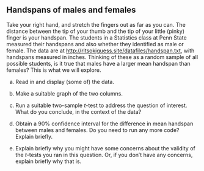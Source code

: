 ## Handspans of males and females

 Take your right hand, and stretch the fingers out as far as
you can. The distance between the tip of your thumb and the tip of
your little (pinky) finger is your handspan. The students in a
Statistics class at Penn State measured their handspans and also
whether they identified as male or female. The data are at [http://ritsokiguess.site/datafiles/handspan.txt](http://ritsokiguess.site/datafiles/handspan.txt),
with handspans
measured in inches.  Thinking of these as a random sample of all
possible students, is it true that males have a larger mean handspan
than females? This is what we will explore.


(a) Read in and display (some of) the data.



(b) Make a suitable graph of the two columns.



(c) Run a suitable two-sample $t$-test to address the question
of interest. What do you conclude, in the context of the data?



(d) Obtain a 90\% confidence interval for the difference
in mean handspan between males and females. Do you need to run
any more code? Explain briefly.



(e) Explain briefly why you might have some concerns about the
validity of the $t$-tests you ran in this question. Or, if you don't have any concerns, explain briefly why that is.





